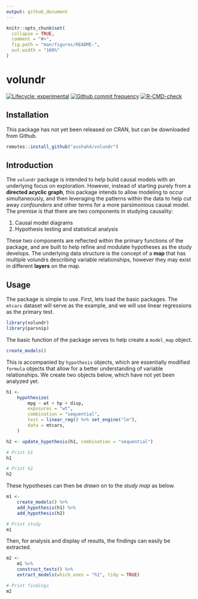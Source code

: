 ```yaml
---
output: github_document
---
```


<!-- README.md is generated from README.Rmd. Please edit that file -->

```r
knitr::opts_chunk$set(
  collapse = TRUE,
  comment = "#>",
  fig.path = "man/figures/README-",
  out.width = "100%"
)
```

# volundr

<!-- badges: start -->

[![Lifecycle: experimental](https://img.shields.io/badge/lifecycle-experimental-orange.svg)](https://www.tidyverse.org/lifecycle/#experimental) [![Github commit frequency](https://img.shields.io/github/commit-activity/w/asshah4/volundr)](https://github.com/asshah4/volundr/graphs/commit-activity) [![R-CMD-check](https://github.com/asshah4/volundr/workflows/R-CMD-check/badge.svg)](https://github.com/asshah4/volundr/actions)

<!-- badges: end -->

## Installation

This package has not yet been released on CRAN, but can be downloaded from Github.

```r
remotes::install_github("asshah4/volundr")
```


## Introduction

The `volundr` package is intended to help build causal models with an underlying focus on exploration. However, instead of starting purely from a __directed acyclic graph__, this package intends to allow modeling to occur simultaneously, and then leveraging the patterns within the data to help cut away _confounders_ and other terms for a more parsimonious causal model. The premise is that there are two components in studying causality:

1. Causal model diagrams
1. Hypothesis testing and statistical analysis

These two components are reflected within the primary functions of the package, and are built to help refine and modulate hypotheses as the study develops. The underlying data structure is the concept of a __map__ that has multiple volundrs describing variable relationships, however they may exist in different __layers__ on the map.  

## Usage

The package is simple to use. First, lets load the basic packages. The `mtcars` dataset will serve as the example, and we will use linear regressions as the primary test.

```r
library(volundr)
library(parsnip)
```

The basic function of the package serves to help create a `model_map` object.

```r
create_models()
```

This is accompanied by `hypothesis` objects, which are essentially modified `formula` objects that allow for a better understanding of variable relationships. We create two objects below, which have not yet been analyzed yet.

```r
h1 <-
	hypothesize(
		mpg ~ wt + hp + disp,
		exposures = "wt",
		combination = "sequential",
		test = linear_reg() %>% set_engine("lm"),
		data = mtcars,
	)

h2 <- update_hypothesis(h1, combination = "sequential")

# Print h1
h1

# Print h2
h2
```

These hypotheses can then be *drawn* on to the *study map* as below.

```r
m1 <-
	create_models() %>%
	add_hypothesis(h1) %>%
	add_hypothesis(h2) 

# Print study
m1
```

Then, for analysis and display of results, the findings can easily be extracted.

```r
m2 <-
	m1 %>%
	construct_tests() %>%
	extract_models(which_ones = "h1", tidy = TRUE)

# Print findings
m2
```
